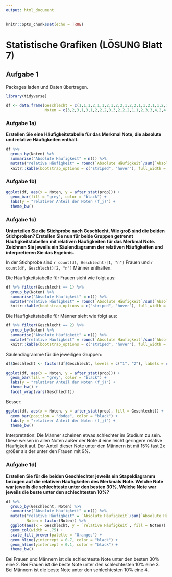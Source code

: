 ```yaml
---
output: html_document
---
```


```r
knitr::opts_chunk$set(echo = TRUE)
```

# Statistische Grafiken (LÖSUNG Blatt 7)

## Aufgabe 1

Packages laden und Daten übertragen.

```r

library(tidyverse)

df <- data.frame(Geschlecht = c(1,1,1,2,1,1,2,1,2,2,1,2,2,1,1,2,1,1,2,1,1,2,1,1,2,1,1,1,1,1,1,1,1,2,2,2),
                 Noten = c(3,2,3,1,3,1,2,2,2,3,3,2,2,2,1,1,2,3,3,4,2,4,1,2,2,3,1,2,2,4,2,2,2,3,4,2))
```

### Aufgabe 1a)

**Erstellen Sie eine Häufigkeitstabelle für das Merkmal Note, die absolute und relative Häufigkeiten enthält.**

```r
df %>%
  group_by(Noten) %>%
  summarise("Absolute Häufigkeit" = n()) %>%
  mutate("relative Häufigkeit" = round(`Absolute Häufigkeit`/sum(`Absolute Häufigkeit`),2)) %>%
  knitr::kable(bootstrap_options = c("striped", "hover"), full_width = FALSE)

```

### Aufgabe 1b)

```r
ggplot(df, aes(x = Noten, y = after_stat(prop))) +
  geom_bar(fill = "grey", color = "black") +
  labs(y = "relativer Anteil der Noten (f_j)") +
  theme_bw()
```


### Aufgabe 1c)

**Unterteilen Sie die Stichprobe nach Geschlecht. Wie groß sind die beiden Stichproben? Erstellen Sie nun für beide Gruppen getrennt Häufigkeitstabellen mit relativen Häufigkeiten für das Merkmal Note. Zeichnen Sie jeweils ein Säulendiagramm der relativen Häufigkeiten und interpretieren Sie das Ergebnis.**

In der Stichprobe sind `r count(df, Geschlecht)[1, "n"]` Frauen und `r count(df, Geschlecht)[2, "n"]` Männer enthalten.

Die Häufigkeitstabelle für Frauen sieht wie folgt aus:
```r
df %>% filter(Geschlecht == 1) %>%
  group_by(Noten) %>%
  summarise("Absolute Häufigkeit" = n()) %>%
  mutate("relative Häufigkeit" = round(`Absolute Häufigkeit`/sum(`Absolute Häufigkeit`),2)) %>%
  knitr::kable(bootstrap_options = c("striped", "hover"), full_width = FALSE)

```


Die Häufigkeitstabelle für Männer sieht wie folgt aus:
```r
df %>% filter(Geschlecht == 2) %>%
  group_by(Noten) %>%
  summarise("Absolute Häufigkeit" = n()) %>%
  mutate("relative Häufigkeit" = round(`Absolute Häufigkeit`/sum(`Absolute Häufigkeit`),2)) %>%
  knitr::kable(bootstrap_options = c("striped", "hover"), full_width = FALSE)

```

Säulendiagramme für die jeweiligen Gruppen:
```r
df$Geschlecht <- factor(df$Geschlecht, levels = c("1", "2"), labels = c("Frauen", "Männer"))

ggplot(df, aes(x = Noten, y = after_stat(prop))) +
  geom_bar(fill = "grey", color = "black") +
  labs(y = "relativer Anteil der Noten (f_j)") +
  theme_bw() +
  facet_wrap(vars(Geschlecht))
```

Besser:
```r
ggplot(df, aes(x = Noten, y = after_stat(prop), fill = Geschlecht)) +
  geom_bar(position = "dodge", color = "black") +
  labs(y = "relativer Anteil der Noten (f_j)") +
  theme_bw()
```


Interpretation: Die Männer scheinen etwas schlechter im Studium zu sein. Diese weisen in allen Noten außer der Note 4 eine leicht geringere relative Häufigkeit auf. Der Anteil dieser Note unter den Männern ist mit 15% fast 2x größer als der unter den Frauen mit 9%.

### Aufgabe 1d)

**Erstellen Sie für die beiden Geschlechter jeweils ein Stapeldiagramm bezogen auf die relativen Häufigkeiten des Merkmals Note. Welche Note war jeweils die schlechteste unter den besten 30%. Welche Note war jeweils die beste unter den schlechtesten 10%?**

```r
df %>%
  group_by(Geschlecht, Noten) %>%
  summarise("Absolute Häufigkeit" = n()) %>%
  mutate("relative Häufigkeit" = `Absolute Häufigkeit`/sum(`Absolute Häufigkeit`),
         Noten = factor(Noten)) %>%
  ggplot(aes(x = Geschlecht, y = `relative Häufigkeit`, fill = Noten)) +
  geom_col(width = .75) +
  scale_fill_brewer(palette = "Oranges") +
  geom_hline(yintercept = 0.7, color = "black") +
  geom_hline(yintercept = 0.1, color = "black") +
  theme_bw()
```

Bei Frauen und Männern ist die schlechteste Note unter den besten 30% eine 2.
Bei Frauen ist die beste Note unter den schlechtesten 10% eine 3.
Bei Männern ist die beste Note unter den schlechtesten 10% eine 4.

